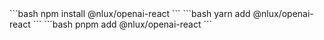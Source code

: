 
<Tabs groupId="package" queryString>
    <TabItem value="npm" label="NPM">
        ```bash
        npm install @nlux/openai-react
        ```
    </TabItem>
    <TabItem value="yarn" label="Yarn">
        ```bash
        yarn add @nlux/openai-react
        ```
    </TabItem>
    <TabItem value="pnpm" label="PNPM">
        ```bash
        pnpm add @nlux/openai-react
        ```
    </TabItem>
</Tabs>